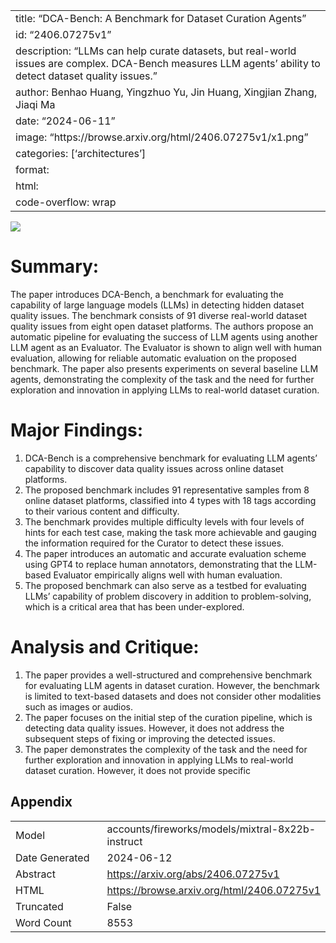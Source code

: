
---
title: "DCA-Bench: A Benchmark for Dataset Curation Agents"
id: "2406.07275v1"
description: "LLMs can help curate datasets, but real-world issues are complex. DCA-Bench measures LLM agents' ability to detect dataset quality issues."
author: Benhao Huang, Yingzhuo Yu, Jin Huang, Xingjian Zhang, Jiaqi Ma
date: "2024-06-11"
image: "https://browse.arxiv.org/html/2406.07275v1/x1.png"
categories: ['architectures']
format:
  html:
    code-overflow: wrap
---

![](https://browse.arxiv.org/html/2406.07275v1/x1.png)

# Summary:

The paper introduces DCA-Bench, a benchmark for evaluating the capability of large language models (LLMs) in detecting hidden dataset quality issues. The benchmark consists of 91 diverse real-world dataset quality issues from eight open dataset platforms. The authors propose an automatic pipeline for evaluating the success of LLM agents using another LLM agent as an Evaluator. The Evaluator is shown to align well with human evaluation, allowing for reliable automatic evaluation on the proposed benchmark. The paper also presents experiments on several baseline LLM agents, demonstrating the complexity of the task and the need for further exploration and innovation in applying LLMs to real-world dataset curation.

# Major Findings:

1. DCA-Bench is a comprehensive benchmark for evaluating LLM agents' capability to discover data quality issues across online dataset platforms.
2. The proposed benchmark includes 91 representative samples from 8 online dataset platforms, classified into 4 types with 18 tags according to their various content and difficulty.
3. The benchmark provides multiple difficulty levels with four levels of hints for each test case, making the task more achievable and gauging the information required for the Curator to detect these issues.
4. The paper introduces an automatic and accurate evaluation scheme using GPT4 to replace human annotators, demonstrating that the LLM-based Evaluator empirically aligns well with human evaluation.
5. The proposed benchmark can also serve as a testbed for evaluating LLMs' capability of problem discovery in addition to problem-solving, which is a critical area that has been under-explored.

# Analysis and Critique:

1. The paper provides a well-structured and comprehensive benchmark for evaluating LLM agents in dataset curation. However, the benchmark is limited to text-based datasets and does not consider other modalities such as images or audios.
2. The paper focuses on the initial step of the curation pipeline, which is detecting data quality issues. However, it does not address the subsequent steps of fixing or improving the detected issues.
3. The paper demonstrates the complexity of the task and the need for further exploration and innovation in applying LLMs to real-world dataset curation. However, it does not provide specific

## Appendix

|          |          |
|----------|----------|
| Model     | accounts/fireworks/models/mixtral-8x22b-instruct       |
| Date Generated     | 2024-06-12       |
| Abstract | [https://arxiv.org/abs/2406.07275v1](https://arxiv.org/abs/2406.07275v1)        |
| HTML     | [https://browse.arxiv.org/html/2406.07275v1](https://browse.arxiv.org/html/2406.07275v1)       |
| Truncated       | False       |
| Word Count       | 8553       |